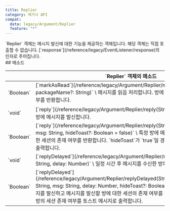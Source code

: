 ```yaml
---
title: Replier
category: 레거시 API
compat:
  data: legacy/Argument/Replier
  feature: "*"
---
```


<Section>
  `Replier` 객체는 메시지 발신에 대한 기능을 제공하는 객체입니다. 해당 객체는 직접 호출할 수 없습니다. [`response`](/reference/legacy/EventListener/response)의 인자로 주어집니다.
</Section>
<Section>
  ## 메소드

  <Table>
    <Thead>
      <Tr>
        <Th colSpan="2">`Replier` 객체의 메소드</Th>
      </Tr>
    </Thead>
    <Tbody>
      <Tr>
        <Td><span>`Boolean`</span></Td>
        <Td>
          [`markAsRead`](/reference/legacy/Argument/Replier/markAsRead)`(room?: String, packageName?: String)` \
          메시지를 읽음 처리합니다. 방에 대한 알림 읽기 세션을 찾을 수 있는지의 여부를 반환합니다.
        </Td>
      </Tr>
      <Tr>
        <Td><span>`void`</span></Td>
        <Td>
          [`reply`](/reference/legacy/Argument/Replier/reply(String))`(msg: String)` \
          메시지를 수신한 방에 메시지를 발신합니다.
        </Td>
      </Tr>
      <Tr>
        <Td><span>`Boolean`</span></Td>
        <Td>
          [`reply`](/reference/legacy/Argument/Replier/reply(String,String,Boolean$))`(room: String, msg: String, hideToast?: Boolean = false)` \
          특정 방에 메시지를 발신하고 메시지를 발신할 방에 대한 세션의 존재 여부를 반환합니다. `hideToast`가 `true`일 경우 방의 세션 존재 여부를 토스트 메시지로 출력합니다.
        </Td>
      </Tr>
      <Tr>
        <Td><span>`void`</span></Td>
        <Td>
          [`replyDelayed`](/reference/legacy/Argument/Replier/replyDelayed(String,Number))`(msg: String, delay: Number)` \
          일정 시간 후 메시지를 수신한 방에 메시지를 발신합니다.
        </Td>
      </Tr>
      <Tr>
        <Td><span>`Boolean`</span></Td>
        <Td>
          [`replyDelayed`](/reference/legacy/Argument/Replier/replyDelayed(String,String,Number,Boolean$))`(room: String, msg: String, delay: Number, hideToast?: Boolean = false)` \
          일정 시간 후 특정 방에 메시지를 발신하고 메시지를 발신할 방에 대한 세션의 존재 여부를 반환합니다. `hideToast`가 `true`일 경우 방의 세션 존재 여부를 토스트 메시지로 출력합니다.
        </Td>
      </Tr>
    </Tbody>
  </Table>
</Section>